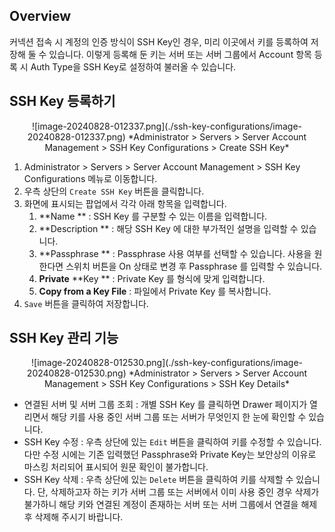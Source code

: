 ## Overview

커넥션 접속 시 계정의 인증 방식이 SSH Key인 경우, 미리 이곳에서 키를 등록하여 저장해 둘 수 있습니다. 이렇게 등록해 둔 키는 서버 또는 서버 그룹에서 Account 항목 등록 시 Auth Type을 SSH Key로 설정하여 불러올 수 있습니다.


## SSH Key 등록하기

<p align="center">
![image-20240828-012337.png](./ssh-key-configurations/image-20240828-012337.png)
*Administrator &gt; Servers &gt; Server Account Management &gt; SSH Key Configurations &gt; Create SSH Key*
</p>

1. Administrator &gt; Servers &gt; Server Account Management &gt; SSH Key Configurations 메뉴로 이동합니다. 
2. 우측 상단의 `Create SSH Key` 버튼을 클릭합니다. 
3. 화면에 표시되는 팝업에서 각각 아래 항목을 입력합니다. 
    1.  **Name ** : SSH Key 를 구분할 수 있는 이름을 입력합니다. 
    2.  **Description ** : 해당 SSH Key 에 대한 부가적인 설명을 입력할 수 있습니다. 
    3.  **Passphrase ** : Passphrase 사용 여부를 선택할 수 있습니다. 사용을 원한다면 스위치 버튼을 On 상태로 변경 후 Passphrase 를 입력할 수 있습니다. 
    4.  **Private**   **Key ** : Private Key 를 형식에 맞게 입력합니다. 
    5.  **Copy from a Key File**  : 파일에서 Private Key 를 복사합니다.
4. `Save` 버튼을 클릭하여 저장합니다. 


## SSH Key 관리 기능

<p align="center">
![image-20240828-012530.png](./ssh-key-configurations/image-20240828-012530.png)
*Administrator &gt; Servers &gt; Server Account Management &gt; SSH Key Configurations &gt; SSH Key Details*
</p>

* 연결된 서버 및 서버 그룹 조회 : 개별 SSH Key 를 클릭하면 Drawer 페이지가 열리면서 해당 키를 사용 중인 서버 그룹 또는 서버가 무엇인지 한 눈에 확인할 수 있습니다. 
* SSH Key 수정 : 우측 상단에 있는 `Edit` 버튼을 클릭하여 키를 수정할 수 있습니다. 다만 수정 시에는 기존 입력했던 Passphrase와 Private Key는 보안상의 이유로 마스킹 처리되어 표시되어 원문 확인이 불가합니다. 
* SSH Key 삭제 : 우측 상단에 있는 `Delete` 버튼을 클릭하여 키를 삭제할 수 있습니다. 단, 삭제하고자 하는 키가 서버 그룹 또는 서버에서 이미 사용 중인 경우 삭제가 불가하니 해당 키와 연결된 계정이 존재하는 서버 또는 서버 그룹에서 연결을 해제 후 삭제해 주시기 바랍니다. 
